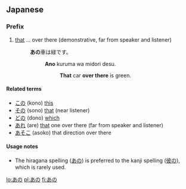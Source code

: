 ==Japanese==

===Prefix===
{{ja-pos|h|prefix|kanji=彼の|rom=ano}}

# [[that]] ... over there (demonstrative, far from speaker and listener)
#: '''あの'''車は緑です。
#:: '''Ano''' kuruma wa midori desu.
#::: '''That''' car '''over there''' is green.

{{Japanese demonstratives}}

====Related terms====
* [[この]] (kono) [[this]]
* [[その]] (sono) [[that]] (near listener)
* [[どの]] (dono) [[which]]
* [[あれ]] (are) [[that]] one over there (far from speaker and listener)
* [[あそこ]] (asoko) that direction over there

====Usage notes====
* The hiragana spelling ([[あの]]) is preferred to the kanji spelling ([[彼の]]), which is rarely used.

[[lo:あの]]
[[pl:あの]]
[[fi:あの]]